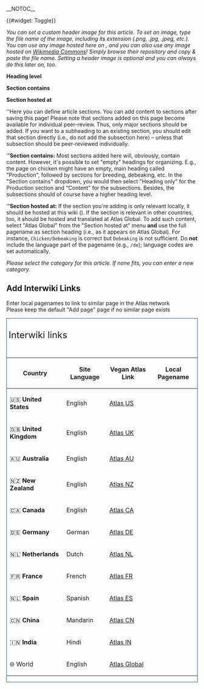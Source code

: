 {{{info|create title=Create article:<br><page name>|edit title=Edit article:<br><page name>}}}
<div id="wikiPreview" style="display: none; padding-bottom: 25px; margin-bottom: 25px; border-bottom: 1px solid #AAAAAA;"></div>__NOTOC__

{{#widget: Toggle}}

{{{for template|X/Header|label=Header Image}}}
<div class="d-flex flex-column my-3">
<div>{{{field|image|placeholder=File name and extension (.png, .jpg, .jpeg)|class=w-100}}}</div>
</div>
{{{end template}}}

<div class="collapse multi-collapse px-3 mb-5">
''You can set a custom header image for this article. To set an image, type the file name of the image, including its extension (.png, .jpg, .jpeg, etc.). You can use any image hosted here on {{SITENAME}}, and you can also use any image hosted on [https://commons.wikimedia.org/wiki/Main_Page Wikimedia Commons]! Simply browse their repository and copy & paste the file name. Setting a header image is optional and you can always do this later on, too. ''
</div>

{{{for template|Section/Define|label=Sections|multiple|minimum instances=1|class=pt-1|displayed fields when minimized=heading,level}}}
<div class="container">
<div class="row my-3">
<div class="col-12 pr-3">
<div class="d-flex flex-column">
<div>{{{field|name|placeholder=Section heading|mandatory|class=w-100 page-forms-section}}}</div>
</div>
</div>
</div>
<div class="row my-3">
<div class="col-4">
<div class="d-flex flex-column">
<div class="mb-1">'''Heading level'''</div>
<div>{{{field|level|input type=dropdown|values=2,3,4,5|default=2|mandatory|class=w-100 page-forms-dropdown}}}</div>
</div>
</div>
<div class="col-4">
<div class="d-flex flex-column">
<div class="mb-1">'''Section contains'''</div>
<div>{{{field|hascontent|input type=dropdown|values=true,false|default=true|mapping template=Form/Content|mandatory|class=w-100 page-forms-dropdown}}}</div>
</div>
</div>
<div class="col-4 pr-3">
<div class="d-flex flex-column">
<div class="mb-1">'''Section hosted at'''</div>
<div>{{{field|source|input type=dropdown|values=local,global|default=local|mapping template=Form/Source|class=w-100 page-forms-dropdown|mandatory}}}</div>
</div>
</div>
</div>
</div>{{{end template}}}

<div class="collapse multi-collapse px-3 mb-5">
''Here you can define article sections. You can add content to sections after saving this page! Please note that sections added on this page become available for individual peer-review. Thus, only major sections should be added. If you want to a subheading to an existing section, you should edit that section directly (i.e., do not add the subsection here) – unless that subsection should be peer-reviewed individually.

'''''Section contains:''' Most sections added here will, obviously, contain content. However, it's possible to set "empty" headings for organizing. E.g., the page on chicken might have an empty, main heading called "Production", followed by sections for breeding, debeaking, etc. In the "Section contains" dropdown, you would then select "Heading only" for the Production section and "Content" for the subsections. Besides, the subsections should of course have a higher heading level.

'''''Section hosted at:''' If the section you're adding is only relevant locally, it should be hosted at this wiki ({{SITENAME}}). If the section is relevant in other countries, too, it should be hosted and translated at Atlas Global. To add such content, select "Atlas Global" from the "Section hosted at" menu '''and''' use the full pagename as section heading (i.e., as it appears on Atlas Global). For instance, <code>Chicken/Debeaking</code> is correct but <code>Debeaking</code> is not sufficient. Do '''not''' include the language part of the pagename (e.g., <code>/de</code>); language codes are set automatically.

</div>

{{{for template|X/Category|multiple|label=Categories}}}
{{{field|name|input type=combobox|values=Animals,Health,Environment,Psychology,Politics & Law,Veganism|class=w-100}}}
{{{end template}}}
<div class="collapse multi-collapse px-3">
''Please select the category for this article. If none fits, you can enter a new category.''
</div>

<!-- Hidden until there are more articles in the Atlas network -->
<!--<div class="d-none">-->
<div class="collapse multi-collapse">
== Add Interwiki Links ==
<div class="my-3 px-3">
{{Icon|Check}} Enter local pagenames to link to similar page in the Atlas network<br>
{{Icon|Warning}} Please keep the default "Add page" page if no similar page exists
</div>
</div>

<div class="position-relative my-5 d-none" style="border:1px solid #2a4b8d;">
<div class="position-absolute bg-white" style="top:-1.5rem; left: 0.75rem; display: block; padding: 5px; font-size: 1.5rem;">
Interwiki links
</div>
{{{for template|X/Interwiki}}}
<div class="d-flex justify-content-center p-4">
{| class="wikitable"
! class="pr-3" | Country
! class="pr-3" | Site Language
! class="pr-3" | Vegan Atlas Link
! class="pr-3" | Local Pagename
|-
|🇺🇸 '''United States'''
|English
|[https://www.veganatlas.org/en-us Atlas US]
|{{{field|en-us|placeholder=Pagename at Atlas US|default=Atlas:Add_page}}}
|-
|🇬🇧 '''United Kingdom'''
|English
|[https://www.veganatlas.org/en-gb Atlas UK]
|{{{field|en-gb|placeholder=Pagename at Atlas UK|default=Atlas:Add_page}}}
|-
|🇦🇺 '''Australia'''
|English
|[https://www.veganatlas.org/en-au Atlas AU]
|{{{field|en-au|placeholder=Pagename at Atlas AU|default=Atlas:Add_page}}}
|-
|🇳🇿 '''New Zealand'''
|English
|[https://www.veganatlas.org/en-nz Atlas NZ]
|{{{field|en-nz|placeholder=Pagename at Atlas NZ|default=Atlas:Add_page}}}
|-
|🇨🇦 '''Canada'''
|English
|[https://www.veganatlas.org/en-ca Atlas CA]
|{{{field|en-ca|placeholder=Pagename at Atlas CA|default=Atlas:Add_page}}}
|-
|🇩🇪 '''Germany'''
|German
|[https://www.veganatlas.org/de-de Atlas DE]
|{{{field|de-de|placeholder=Pagename at Atlas DE|default=Atlas:Seite_hinzufügen}}}
|-
|🇳🇱 '''Netherlands'''
|Dutch
|[https://www.veganatlas.org/nl-nl Atlas NL]
|{{{field|nl-nl|placeholder=Pagename at Atlas NL|default=Atlas:Pagina_toevoegen}}}
|-
|🇫🇷 '''France'''
|French
|[https://www.veganatlas.org/fr-fr Atlas FR]
|{{{field|fr-fr|placeholder=Pagename at Atlas FR|default=Atlas:Ajouter_page}}}
|-
|🇳🇱 '''Spain'''
|Spanish
|[https://www.veganatlas.org/es-es Atlas ES]
|{{{field|es-es|placeholder=Pagename at Atlas ES|default=Atlas:Añadir_página}}}
|-
|🇨🇳 '''China'''
|Mandarin
|[https://www.veganatlas.org/cz-cn Atlas CN]
|{{{field|zh-cn|placeholder=Pagename at Atlas CN|default=Atlas:添加页面}}}
|-
|🇮🇳 '''India'''
|Hindi
|[https://www.veganatlas.org/hi-in Atlas IN]
|{{{field|hi-in|placeholder=Pagename at Atlas IN|default=Atlas:पृष्ठ_जोड़ें}}}
|-
|🌐 World
|English
|[https://www.veganatlas.org/global Atlas Global]
|{{{field|global|placeholder=Pagename at Atlas Global|default=Atlas:Add_page}}}
|}
{{{end template}}}
</div>
</div>